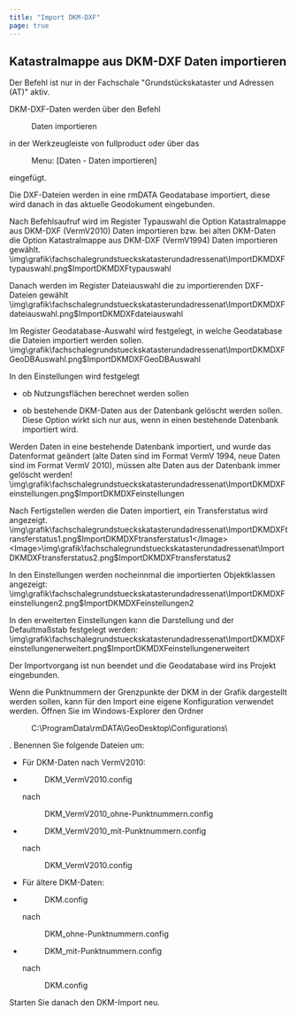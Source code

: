 ```yaml
---
title: "Import DKM-DXF"
page: true
---
```

## Katastralmappe aus DKM-DXF Daten importieren

<Success>
Der Befehl ist nur in der Fachschale &quot;Grundst&#252;ckskataster und Adressen (AT)&quot; aktiv.
</Success>

DKM-DXF-Daten werden &#252;ber den Befehl  <Menu>Daten importieren</Menu>  in der Werkzeugleiste von  <Placeholder>fullproduct</Placeholder> oder &#252;ber das  <Menu> Menu: [Daten - Daten importieren] </Menu>  eingef&#252;gt.

Die DXF-Dateien werden in eine rmDATA Geodatabase importiert, diese wird danach in das aktuelle Geodokument eingebunden.

Nach Befehlsaufruf wird im Register  <Border>Typauswahl</Border>  die Option  <Border>Katastralmappe aus DKM-DXF (VermV2010) Daten importieren</Border>  bzw. bei alten DKM-Daten die Option  <Border>Katastralmappe aus DKM-DXF (VermV1994) Daten importieren</Border>  gew&#228;hlt.<Image>\img\grafik\fachschalegrundstueckskatasterundadressenat\ImportDKMDXFtypauswahl.png$ImportDKMDXFtypauswahl</Image>

Danach werden im Register  <Border>Dateiauswahl</Border>  die zu importierenden DXF-Dateien gew&#228;hlt<Image>\img\grafik\fachschalegrundstueckskatasterundadressenat\ImportDKMDXFdateiauswahl.png$ImportDKMDXFdateiauswahl</Image>

Im Register  <Border>Geodatabase-Auswahl</Border>  wird festgelegt, in welche Geodatabase die Dateien importiert werden sollen.<Image>\img\grafik\fachschalegrundstueckskatasterundadressenat\ImportDKMDXFGeoDBAuswahl.png$ImportDKMDXFGeoDBAuswahl</Image>

In den  <Border>Einstellungen</Border>  wird festgelegt

- ob Nutzungsfl&#228;chen berechnet werden sollen

- ob bestehende DKM-Daten aus der Datenbank gel&#246;scht werden sollen. Diese Option wirkt sich nur aus, wenn in einen bestehende Datenbank importiert wird.




<Warning>
Werden Daten in eine bestehende Datenbank importiert, und wurde das Datenformat ge&#228;ndert (alte Daten sind im Format VermV 1994, neue Daten sind im Format VermV 2010), m&#252;ssen alte Daten aus der Datenbank immer gel&#246;scht werden!
</Warning><Image>\img\grafik\fachschalegrundstueckskatasterundadressenat\ImportDKMDXFeinstellungen.png$ImportDKMDXFeinstellungen</Image>

Nach  <Border>Fertigstellen</Border>  werden die Daten importiert, ein Transferstatus wird angezeigt.<Image>\img\grafik\fachschalegrundstueckskatasterundadressenat\ImportDKMDXFtransferstatus1.png$ImportDKMDXFtransferstatus1</Image><Image>\img\grafik\fachschalegrundstueckskatasterundadressenat\ImportDKMDXFtransferstatus2.png$ImportDKMDXFtransferstatus2</Image>

In den  <Border>Einstellungen</Border>  werden nocheinnmal die importierten Objektklassen angezeigt:<Image>\img\grafik\fachschalegrundstueckskatasterundadressenat\ImportDKMDXFeinstellungen2.png$ImportDKMDXFeinstellungen2</Image>

In den  <Border>erweiterten Einstellungen</Border>  kann die Darstellung und der Defaultma&#223;stab festgelegt werden:<Image>\img\grafik\fachschalegrundstueckskatasterundadressenat\ImportDKMDXFeinstellungenerweitert.png$ImportDKMDXFeinstellungenerweitert</Image>

Der Importvorgang ist nun beendet und die Geodatabase wird ins Projekt eingebunden.

<Success>
Wenn die Punktnummern der Grenzpunkte der DKM in der Grafik dargestellt werden sollen, kann f&#252;r den Import eine eigene Konfiguration verwendet werden. &#214;ffnen Sie im Windows-Explorer den Ordner  <Menu>C:\ProgramData\rmDATA\GeoDesktop\Configurations\</Menu> . Benennen Sie folgende Dateien um:

- F&#252;r DKM-Daten nach VermV2010:


- <Menu>DKM_VermV2010.config</Menu>  nach <Menu>DKM_VermV2010_ohne-Punktnummern.config</Menu> 
- <Menu>DKM_VermV2010_mit-Punktnummern.config</Menu>  nach <Menu>DKM_VermV2010.config</Menu> 


- F&#252;r &#228;ltere DKM-Daten: 


- <Menu>DKM.config</Menu>  nach <Menu>DKM_ohne-Punktnummern.config</Menu> 
- <Menu>DKM_mit-Punktnummern.config</Menu>  nach <Menu>DKM.config</Menu> 




Starten Sie danach den DKM-Import neu.
</Success>
